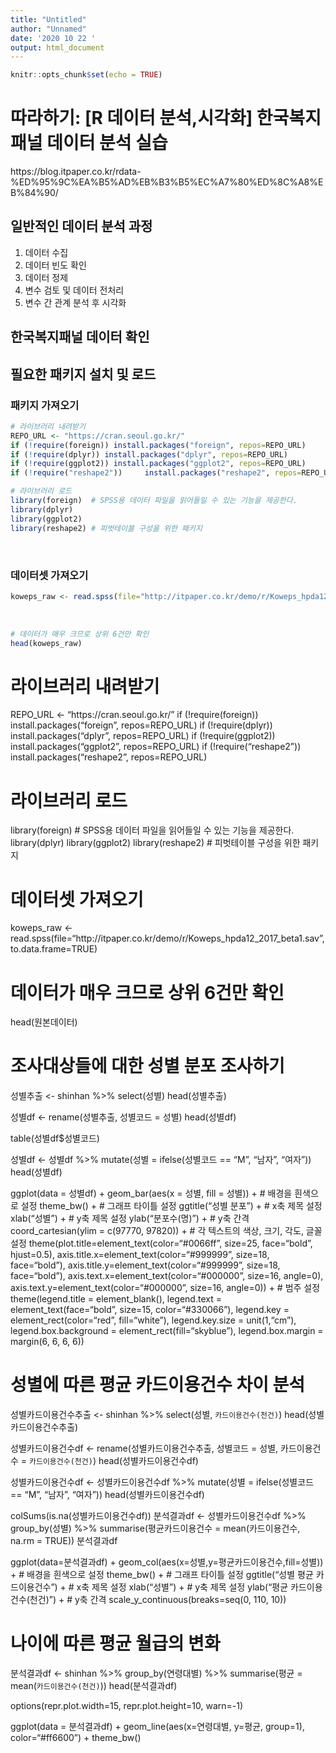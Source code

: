 ```yaml
---
title: "Untitled"
author: "Unnamed"
date: '2020 10 22 '
output: html_document
---
```


```r
knitr::opts_chunk$set(echo = TRUE)
```



# 따라하기: [R 데이터 분석,시각화] 한국복지패널 데이터 분석 실습
https://blog.itpaper.co.kr/rdata-%ED%95%9C%EA%B5%AD%EB%B3%B5%EC%A7%80%ED%8C%A8%EB%84%90/

## 일반적인 데이터 분석 과정

1. 데이터 수집<br>
2. 데이터 빈도 확인<br>
3. 데이터 정제<br>
4. 변수 검토 및 데이터 전처리
5. 변수 간 관계 분석 후 시각화



## 한국복지패널 데이터 확인



## 필요한 패키지 설치 및 로드

### 패키지 가져오기

```r
# 라이브러리 내려받기
REPO_URL <- "https://cran.seoul.go.kr/"
if (!require(foreign)) install.packages("foreign", repos=REPO_URL)
if (!require(dplyr)) install.packages("dplyr", repos=REPO_URL)
if (!require(ggplot2)) install.packages("ggplot2", repos=REPO_URL)
if (!require("reshape2"))     install.packages("reshape2", repos=REPO_URL)

# 라이브러리 로드
library(foreign)  # SPSS용 데이터 파일을 읽어들일 수 있는 기능을 제공한다.
library(dplyr)
library(ggplot2)
library(reshape2) # 피벗테이블 구성을 위한 패키지
```
<br>

### 데이터셋 가져오기

```r
koweps_raw <- read.spss(file="http://itpaper.co.kr/demo/r/Koweps_hpda12_2017_beta1.sav", to.data.frame=TRUE)
```
<br>

```r
# 데이터가 매우 크므로 상위 6건만 확인
head(koweps_raw)
```




# 라이브러리 내려받기
REPO_URL <- "https://cran.seoul.go.kr/"
if (!require(foreign)) install.packages("foreign", repos=REPO_URL)
if (!require(dplyr)) install.packages("dplyr", repos=REPO_URL)
if (!require(ggplot2)) install.packages("ggplot2", repos=REPO_URL)
if (!require("reshape2"))     install.packages("reshape2", repos=REPO_URL)

# 라이브러리 로드
library(foreign)  # SPSS용 데이터 파일을 읽어들일 수 있는 기능을 제공한다.
library(dplyr)
library(ggplot2)
library(reshape2) # 피벗테이블 구성을 위한 패키지

# 데이터셋 가져오기

koweps_raw <- read.spss(file="http://itpaper.co.kr/demo/r/Koweps_hpda12_2017_beta1.sav", to.data.frame=TRUE)

# 데이터가 매우 크므로 상위 6건만 확인
head(원본데이터)

# 조사대상들에 대한 성별 분포 조사하기

성별추출 <- shinhan %>% select(성별)
head(성별추출)

성별df <- rename(성별추출, 성별코드 = 성별)
head(성별df)

table(성별df$성별코드)

성별df <- 성별df %>% mutate(성별 = ifelse(성별코드 == "M", "남자", "여자"))
head(성별df)

ggplot(data = 성별df) +
  geom_bar(aes(x = 성별, fill = 성별)) +
  # 배경을 흰색으로 설정
  theme_bw() +
  # 그래프 타이틀 설정
  ggtitle("성별 분포") +
  # x축 제목 설정
  xlab("성별") +
  # y축 제목 설정
  ylab("분포수(명)") +
  # y축 간격
  coord_cartesian(ylim = c(97770, 97820)) +
  # 각 텍스트의 색상, 크기, 각도, 글꼴 설정
  theme(plot.title=element_text(color="#0066ff", size=25, face="bold", hjust=0.5),
        axis.title.x=element_text(color="#999999", size=18, face="bold"),
        axis.title.y=element_text(color="#999999", size=18, face="bold"),
        axis.text.x=element_text(color="#000000", size=16, angle=0),
        axis.text.y=element_text(color="#000000", size=16, angle=0)) +
  # 범주 설정
  theme(legend.title = element_blank(),
        legend.text = element_text(face="bold", size=15, color="#330066"),
        legend.key = element_rect(color="red", fill="white"),
        legend.key.size = unit(1,"cm"),
        legend.box.background = element_rect(fill="skyblue"),
        legend.box.margin = margin(6, 6, 6, 6))



# 성별에 따른 평균 카드이용건수 차이 분석

성별카드이용건수추출 <- shinhan %>% select(성별, `카드이용건수(천건)`)
head(성별카드이용건수추출)
                                   
성별카드이용건수df <- rename(성별카드이용건수추출, 성별코드 = 성별, 카드이용건수 = `카드이용건수(천건)`)
head(성별카드이용건수df)

성별카드이용건수df <- 성별카드이용건수df %>% mutate(성별 = ifelse(성별코드 == "M", "남자", "여자"))
head(성별카드이용건수df)

colSums(is.na(성별카드이용건수df))
분석결과df <- 성별카드이용건수df %>%
  group_by(성별) %>%
  summarise(평균카드이용건수 = mean(카드이용건수, na.rm = TRUE))
분석결과df

ggplot(data=분석결과df) +
  geom_col(aes(x=성별,y=평균카드이용건수,fill=성별)) +
  # 배경을 흰색으로 설정
  theme_bw() +
  # 그래프 타이틀 설정
  ggtitle("성별 평균 카드이용건수") +
  # x축 제목 설정
  xlab("성별") +
  # y축 제목 설정
  ylab("평균 카드이용건수(천건)") +
  # y축 간격
  scale_y_continuous(breaks=seq(0, 110, 10))



# 나이에 따른 평균 월급의 변화

분석결과df <- shinhan %>%
  group_by(연령대별) %>%
  summarise(평균 = mean(`카드이용건수(천건)`))
head(분석결과df)

options(repr.plot.width=15, repr.plot.height=10, warn=-1)

ggplot(data = 분석결과df) +
  geom_line(aes(x=연령대별, y=평균, group=1), color="#ff6600") +
  theme_bw()









